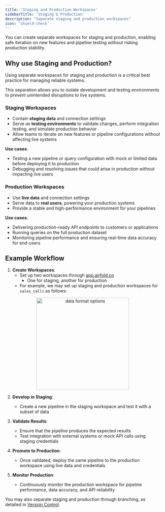 ```yaml
---
title: 'Staging and Production Workspaces'
sidebarTitle: 'Staging & Production'
description: "Separate staging and production workspaces"
icon: 'shield-check'
---
```


You can create separate workspaces for staging and production, enabling safe iteration on new features and pipeline testing without risking production stability.

## Why use Staging and Production?

Using separate workspaces for staging and production is a critical best practice for managing reliable systems.

This separation allows you to isolate development and testing environments to prevent unintended disruptions to live systems.

### Staging Workspaces
- Contain **staging data** and connection settings
- Serve as **testing environments** to validate changes, perform integration testing, and simulate production behavior
- Allow teams to iterate on new features or pipeline configurations without affecting live systems

**Use cases**:
  - Testing a new pipeline or query configuration with mock or limited data before deploying it to production
  - Debugging and resolving issues that could arise in production without impacting live users

### Production Workspaces
- Use **live data** and connection settings
- Serve data to **real users**, powering your production systems
- Provide a stable and high-performance environment for your pipelines

**Use cases**:
  - Delivering production-ready API endpoints to customers or applications
  - Running queries on the full production dataset
  - Monitoring pipeline performance and ensuring real-time data accuracy for end-users

## Example Workflow

1. **Create Workspaces**:
   - Set up two workspaces through [app.airfold.co](https://app.airfold.co/)
      - One for staging, another for production
   - For example, we may set up staging and production workspaces for `sales_calls` as follows:

<p align="center">
  <img src="/images/staging_prod.png" alt="data format options" width="300"/>
</p>

2. **Develop in Staging**:
   - Create a new pipeline in the staging workspace and test it with a subset of data

3. **Validate Results**:
   - Ensure that the pipeline produces the expected results
   - Test integration with external systems or mock API calls using staging credentials

4. **Promote to Production**:
   - Once validated, deploy the same pipeline to the production workspace using live data and credentials

5. **Monitor Production**:
   - Continuously monitor the production workspace for pipeline performance, data accuracy, and API reliability

You may also separate staging and production through branching, as detailed in [Version Control](/production/version_control).